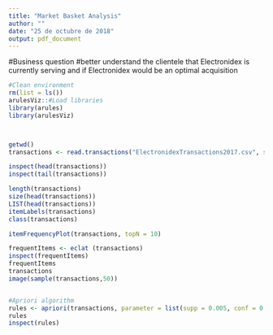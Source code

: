 ```yaml
---
title: "Market Basket Analysis"
author: ""
date: "25 de octubre de 2018"
output: pdf_document
---
```

#Business question
#better understand the clientele that Electronidex is currently serving and if Electronidex would be an optimal acquisition

```r
#Clean environment
rm(list = ls())
arulesViz::#Load libraries
library(arules)
library(arulesViz)



getwd()
transactions <- read.transactions("ElectronidexTransactions2017.csv", sep = ",", format = "basket", rm.duplicates = FALSE)

inspect(head(transactions))
inspect(tail(transactions))

length(transactions)
size(head(transactions))
LIST(head(transactions))
itemLabels(transactions)
class(transactions)

itemFrequencyPlot(transactions, topN = 10)

frequentItems <- eclat (transactions)
inspect(frequentItems)
frequentItems
transactions
image(sample(transactions,50))


#Apriori algorithm
rules <- apriori(transactions, parameter = list(supp = 0.005, conf = 0.7))
rules
inspect(rules)


```


